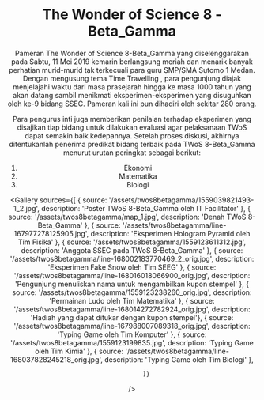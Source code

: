 
<Header />

<div className="container">

# The Wonder of Science 8 - Beta_Gamma

Pameran The Wonder of Science 8-Beta_Gamma yang diselenggarakan pada Sabtu, 11 Mei 2019 kemarin berlangsung meriah dan menarik banyak perhatian murid-murid tak terkecuali para guru SMP/SMA Sutomo 1 Medan. Dengan mengusung tema Time Travelling , para pengunjung diajak menjelajahi waktu dari masa prasejarah hingga ke masa 1000 tahun yang akan datang sambil menikmati eksperimen-eksperimen yang disuguhkan oleh ke-9 bidang SSEC. Pameran kali ini pun dihadiri oleh sekitar 280 orang.

Para pengurus inti juga memberikan penilaian terhadap eksperimen yang disajikan tiap bidang untuk dilakukan evaluasi agar pelaksanaan TWoS dapat semakin baik kedepannya. Setelah proses diskusi, akhirnya ditentukanlah penerima predikat bidang terbaik pada TWoS 8-Beta_Gamma menurut urutan peringkat sebagai berikut:

1. Ekonomi
2. Matematika
3. Biologi

<Gallery sources={[
    { source: '/assets/twos8betagamma/1559039821493-1_2.jpg', description: 'Poster TWoS 8-Beta_Gamma oleh IT Facilitator' },
    { source: '/assets/twos8betagamma/map_1.jpg', description: 'Denah TWoS 8-Beta_Gamma' },
    { source: '/assets/twos8betagamma/line-167977278125905.jpg', description: 'Eksperimen Hologram Pyramid oleh Tim Fisika' },
    { source: '/assets/twos8betagamma/1559123611312.jpg', description: 'Anggota SSEC pada TWoS 8-Beta_Gamma' },
    { source: '/assets/twos8betagamma/line-168002183770469_2_orig.jpg', description: 'Eksperimen Fake Snow oleh Tim SEEG' },
    { source: '/assets/twos8betagamma/line-168016018066900_orig.jpg', description: 'Pengunjung menuliskan nama untuk mengambilkan kupon stempel' },
    { source: '/assets/twos8betagamma/1559123238260_orig.jpg', description: 'Permainan Ludo oleh Tim Matematika' },
    { source: '/assets/twos8betagamma/line-168014272782924_orig.jpg', description: 'Hadiah yang dapat ditukar dengan kupon stempel'},
    { source: '/assets/twos8betagamma/line-167988007089318_orig.jpg', description: 'Typing Game oleh Tim Komputer' },
    { source: '/assets/twos8betagamma/1559123199835.jpg', description: 'Typing Game oleh Tim Kimia' },
    { source: '/assets/twos8betagamma/line-168037828245218_orig.jpg', description: 'Typing Game oleh Tim Biologi' },

            ]}

/>

</div>

<Sidebar />
